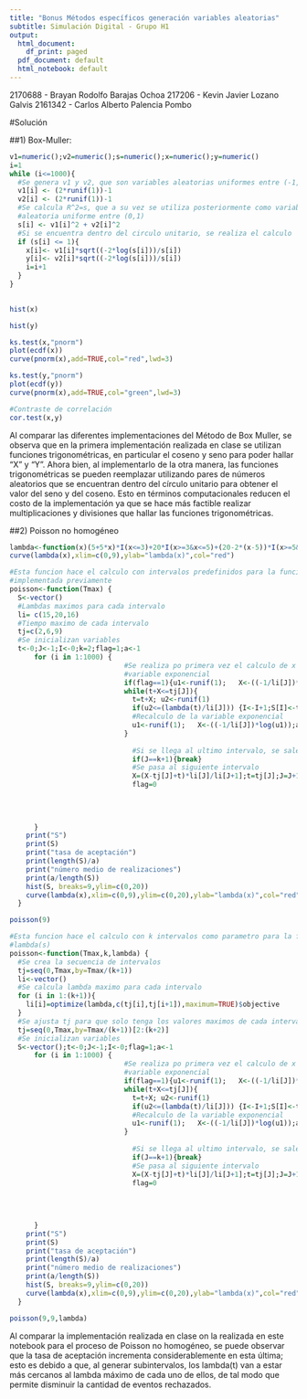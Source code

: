 ```yaml
---
title: "Bonus Métodos específicos generación variables aleatorias"
subtitle: Simulación Digital - Grupo H1
output:
  html_document:
    df_print: paged
  pdf_document: default
  html_notebook: default
---
```


2170688 - Brayan Rodolfo Barajas Ochoa
217206 - Kevin Javier Lozano Galvis
2161342 - Carlos Alberto Palencia Pombo

#Solución

##1) Box-Muller:

```r
v1=numeric();v2=numeric();s=numeric();x=numeric();y=numeric()
i=1
while (i<=1000){
  #Se genera v1 y v2, que son variables aleatorias uniformes entre (-1,1)
  v1[i] <- (2*runif(1))-1
  v2[i] <- (2*runif(1))-1
  #Se calcula R^2=s, que a su vez se utiliza posteriormente como variable
  #aleatoria uniforme entre (0,1)
  s[i] <- v1[i]^2 + v2[i]^2 
  #Si se encuentra dentro del circulo unitario, se realiza el calculo
  if (s[i] <= 1){
    x[i]<- v1[i]*sqrt((-2*log(s[i]))/s[i])
    y[i]<- v2[i]*sqrt((-2*log(s[i]))/s[i])
    i=i+1
  }
}
  
```

```r
hist(x)
```
```r
hist(y)
```

```r
ks.test(x,"pnorm")
plot(ecdf(x))
curve(pnorm(x),add=TRUE,col="red",lwd=3)
```
```r
ks.test(y,"pnorm")
plot(ecdf(y))
curve(pnorm(x),add=TRUE,col="green",lwd=3)
```

```r
#Contraste de correlación
cor.test(x,y)
```

Al comparar las diferentes implementaciones del Método de Box Muller, se observa que en la primera implementación realizada en clase se utilizan funciones trigonométricas, en particular el coseno y seno para poder hallar "X" y "Y". Ahora bien, al implementarlo de la otra manera, las funciones trigonométricas se pueden reemplazar utilizando pares de números aleatorios que se encuentran dentro del círculo unitario para obtener el valor del seno y del coseno. Esto en términos computacionales reducen el costo de la implementación ya que se hace más factible realizar multiplicaciones y divisiones que hallar las funciones trigonométricas.

##2) Poisson no homogéneo 

```r
lambda<-function(x)(5+5*x)*I(x<=3)+20*I(x>=3&x<=5)+(20-2*(x-5))*I(x>=5&x<=9)
curve(lambda(x),xlim=c(0,9),ylab="lambda(x)",col="red")
```

```r
#Esta funcion hace el calculo con intervalos predefinidos para la funcion
#implementada previamente
poisson<-function(Tmax) {
  S<-vector()
  #Lambdas maximos para cada intervalo
  li= c(15,20,16)
  #Tiempo maximo de cada intervalo
  tj=c(2,6,9)
  #Se inicializan variables
  t<-0;J<-1;I<-0;k=2;flag=1;a<-1
      for (i in 1:1000) {   
                            #Se realiza po primera vez el calculo de x como
                            #variable exponencial
                            if(flag==1){u1<-runif(1);   X<-((-1/li[J])*log(u1))}
                            while(t+X<=tj[J]){
                              t=t+X; u2<-runif(1)
                              if(u2<=(lambda(t)/li[J])) {I<-I+1;S[I]<-t}
                              #Recalculo de la variable exponencial
                              u1<-runif(1);   X<-((-1/li[J])*log(u1));a<-a+1
                            }
                            
                              #Si se llega al ultimo intervalo, se sale
                              if(J==k+1){break}
                              #Se pasa al siguiente intervalo
                              X=(X-tj[J]+t)*li[J]/li[J+1];t=tj[J];J=J+1
                              flag=0
                            
                            
                           
                            
      }
    print("S")
    print(S)
    print("tasa de aceptación")
    print(length(S)/a)
    print("número medio de realizaciones")
    print(a/length(S))
    hist(S, breaks=9,ylim=c(0,20))
    curve(lambda(x),xlim=c(0,9),ylim=c(0,20),ylab="lambda(x)",col="red",add=TRUE)
  }

poisson(9)
```

```r
#Esta funcion hace el calculo con k intervalos como parametro para la funcion
#lambda(s)
poisson<-function(Tmax,k,lambda) {
  #Se crea la secuencia de intervalos
  tj=seq(0,Tmax,by=Tmax/(k+1))
  li<-vector()
  #Se calcula lambda maximo para cada intervalo
  for (i in 1:(k+1)){
    li[i]=optimize(lambda,c(tj[i],tj[i+1]),maximum=TRUE)$objective
  }
  #Se ajusta tj para que solo tenga los valores maximos de cada intervalo 
  tj=seq(0,Tmax,by=Tmax/(k+1))[2:(k+2)]
  #Se inicializan variables
  S<-vector();t<-0;J<-1;I<-0;flag=1;a<-1
      for (i in 1:1000) {   
                            #Se realiza po primera vez el calculo de x como
                            #variable exponencial
                            if(flag==1){u1<-runif(1);   X<-((-1/li[J])*log(u1))}
                            while(t+X<=tj[J]){
                              t=t+X; u2<-runif(1)
                              if(u2<=(lambda(t)/li[J])) {I<-I+1;S[I]<-t}
                              #Recalculo de la variable exponencial
                              u1<-runif(1);   X<-((-1/li[J])*log(u1));a<-a+1
                            }
                            
                              #Si se llega al ultimo intervalo, se sale
                              if(J==k+1){break}
                              #Se pasa al siguiente intervalo
                              X=(X-tj[J]+t)*li[J]/li[J+1];t=tj[J];J=J+1
                              flag=0
                            
                            
                           
                            
      }
    print("S")
    print(S)
    print("tasa de aceptación")
    print(length(S)/a)
    print("número medio de realizaciones")
    print(a/length(S))
    hist(S, breaks=9,ylim=c(0,20))
    curve(lambda(x),xlim=c(0,9),ylim=c(0,20),ylab="lambda(x)",col="red",add=TRUE)
  }

poisson(9,9,lambda)
```

Al comparar la implementación realizada en clase on la realizada en este notebook para el proceso de Poisson no homogéneo, se puede observar que la tasa de aceptación incrementa considerablemente en esta última; esto es debido a que, al generar subintervalos, los lambda(t) van a estar más cercanos al lambda máximo de cada uno de ellos, de tal modo que permite disminuir la cantidad de eventos rechazados.

